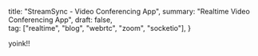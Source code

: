   title: "StreamSync - Video Conferencing App",
  summary: "Realtime Video Conferencing App",
  draft: false,  
  tag: ["realtime", "blog", "webrtc", "zoom", "socketio"],
}


yoink!!